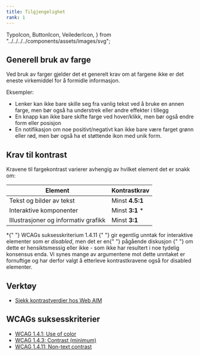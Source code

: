 ```yaml
---
title: Tilgjengelighet
rank: 1
---
```


  TypoIcon,
  ButtonIcon,
  VeilederIcon,
} from "../../../../components/assets/images/svg";

## Generell bruk av farge

Ved bruk av farger gjelder det et generelt krav om at fargene ikke er det eneste virkemiddel for å
formidle informasjon.

<Panel className="panel--grey">
  <Undertittel>Eksempler:</Undertittel>
  <ul>
    <li>
      Lenker kan ikke bare skille seg fra vanlig tekst ved å bruke en annen
      farge, men bør også ha understrek eller andre effekter i tillegg
    </li>
    <li>
      En knapp kan ikke bare skifte farge ved hover/klikk, men bør også endre
      form eller posisjon
    </li>
    <li>
      En notifikasjon om noe positivt/negativt kan ikke bare være farget grønn
      eller rød, men bør også ha et støttende ikon med unik form.
    </li>
  </ul>
</Panel>

## Krav til kontrast

Kravene til fargekontrast varierer avhengig av hvilket element det er snakk om:

<table className="tabell" id="color-accessibility__contrast-table">
  <thead>
    <tr>
      <th>Element</th>
      <th className="align-right">Kontrast&shy;krav</th>
    </tr>
  </thead>
  <tbody>
    <tr>
      <td>
        <div className="table-element-type">
          <i id="color-accessibility__typo-icon">
            <TypoIcon />
          </i>
          Tekst og bilder av tekst
        </div>
      </td>
      <td className="align-right">
        Minst <strong>4.5:1</strong>
      </td>
    </tr>
    <tr>
      <td>
        <div className="table-element-type">
          <i id="color-accessibility__button-icon">
            <ButtonIcon />
          </i>
          Interaktive komponenter
        </div>
      </td>
      <td className="align-right">
        Minst <strong>3:1</strong> *
      </td>
    </tr>
    <tr>
      <td>
        <div className="table-element-type">
          <i id="color-accessibility__graphics-icon">
            <VeilederIcon />
          </i>
          Illustrasjoner og informativ grafikk
        </div>
      </td>
      <td className="align-right">
        Minst <strong>3:1</strong>
      </td>
    </tr>
  </tbody>
</table>

<Alertstripe type="info">
  *{" "}
  <Lenke href="https://www.w3.org/TR/WCAG21/#non-text-contrast">
    WCAGs suksesskriterium 1.4.11
  </Lenke>{" "}
  gir egentlig unntak for interaktive elementer som er <i>disabled</i>, men det
  er en{" "}
  <Lenke href="https://github.com/w3c/wcag21/issues/805">
    pågående diskusjon
  </Lenke>{" "}
  om dette er hensiktsmessig eller ikke - som ikke har resultert i noe tydelig
  konsensus enda. Vi synes mange av argumentene mot dette unntaket er fornuftige
  og har derfor valgt å etterleve kontrastkravene også for disabled elementer.
</Alertstripe>

## Verktøy

- [Sjekk kontrastverdier hos Web AIM](https://webaim.org/resources/contrastchecker/)

## WCAGs suksesskriterier

- [WCAG 1.4.1: Use of color](https://www.w3.org/TR/WCAG21/#use-of-color)
- [WCAG 1.4.3: Contrast (minimum)](https://www.w3.org/TR/WCAG21/#contrast-minimum)
- [WCAG 1.4.11: Non-text contrast](https://www.w3.org/TR/WCAG21/#non-text-contrast)

